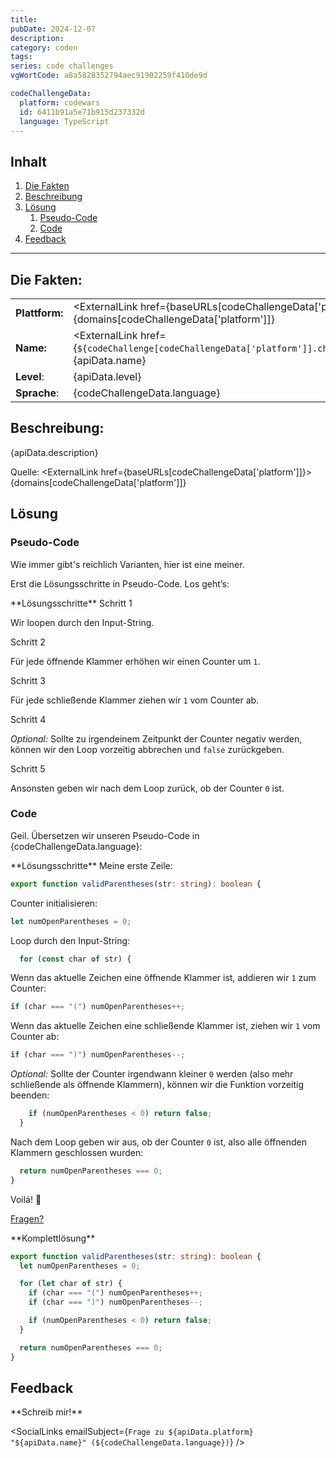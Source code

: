 ```yaml
---
title:
pubDate: 2024-12-07
description:
category: coden
tags:
series: code challenges
vgWortCode: a8a5828352794aec91902259f410de9d

codeChallengeData:
  platform: codewars
  id: 6411b91a5e71b915d237332d
  language: TypeScript
---
```


## Inhalt

1. [Die Fakten](#)
1. [Beschreibung](#)
1. [Lösung](#)
   1. [Pseudo-Code](#)
   1. [Code](#)
1. [Feedback](#)

---

## Die Fakten:

|                |                                                                                                                                            |
| -------------- | ------------------------------------------------------------------------------------------------------------------------------------------ |
| **Plattform:** | <ExternalLink href={baseURLs[codeChallengeData['platform']]}>{domains[codeChallengeData['platform']]}</ExternalLink>                       |
| **Name:**      | <ExternalLink href={`${codeChallenge[codeChallengeData['platform']].challenge.url}/${codeChallengeData.id}`}>{apiData.name}</ExternalLink> |
| **Level**:     | {apiData.level}                                                                                                                            |
| **Sprache**:   | {codeChallengeData.language}                                                                                                               |

## Beschreibung:

<FetchedMarkdown>{apiData.description}</FetchedMarkdown>

Quelle: <ExternalLink href={baseURLs[codeChallengeData['platform']]}>{domains[codeChallengeData['platform']]}</ExternalLink>

## Lösung

### Pseudo-Code

Wie immer gibt's reichlich Varianten, hier ist eine meiner.

Erst die Lösungsschritte in Pseudo-Code. Los geht’s:

<Accordion>
**Lösungsschritte**

<Accordion>
Schritt 1

Wir loopen durch den Input-String.

</Accordion>
<Accordion>
Schritt 2

Für jede öffnende Klammer erhöhen wir einen Counter um `1`.

</Accordion>
<Accordion>
Schritt 3

Für jede schließende Klammer ziehen wir `1` vom Counter ab.

</Accordion>
<Accordion>
Schritt 4

_Optional:_ Sollte zu irgendeinem Zeitpunkt der Counter negativ werden, können wir den Loop vorzeitig abbrechen und `false` zurückgeben.

</Accordion>
<Accordion>
Schritt 5

Ansonsten geben wir nach dem Loop zurück, ob der Counter `0` ist.

</Accordion>
</Accordion>

### Code

Geil. Übersetzen wir unseren Pseudo-Code in {codeChallengeData.language}:

<Accordion>
**Lösungsschritte**

<Accordion>
Meine erste Zeile:

```ts
export function validParentheses(str: string): boolean {
```

</Accordion>
<Accordion>

Counter initialisieren:

```ts
let numOpenParentheses = 0;
```

</Accordion>
<Accordion>

Loop durch den Input-String:

```ts
  for (const char of str) {
```

</Accordion>
<Accordion>

Wenn das aktuelle Zeichen eine öffnende Klammer ist, addieren wir `1` zum Counter:

```ts
if (char === "(") numOpenParentheses++;
```

</Accordion>
<Accordion>

Wenn das aktuelle Zeichen eine schließende Klammer ist, ziehen wir `1` vom Counter ab:

```ts
if (char === ")") numOpenParentheses--;
```

</Accordion>
<Accordion>

_Optional:_ Sollte der Counter irgendwann kleiner `0` werden (also mehr schließende als öffnende Klammern), können wir die Funktion vorzeitig beenden:

```ts
    if (numOpenParentheses < 0) return false;
  }
```

</Accordion>
<Accordion>

Nach dem Loop geben wir aus, ob der Counter `0` ist, also alle öffnenden Klammern geschlossen wurden:

```ts
  return numOpenParentheses === 0;
}
```

</Accordion>
<Accordion>

Voilá! 💪

[Fragen?](#feedback)

</Accordion>
</Accordion>

<Accordion>
**Komplettlösung**

```ts
export function validParentheses(str: string): boolean {
  let numOpenParentheses = 0;

  for (let char of str) {
    if (char === "(") numOpenParentheses++;
    if (char === ")") numOpenParentheses--;

    if (numOpenParentheses < 0) return false;
  }

  return numOpenParentheses === 0;
}
```

</Accordion>

## Feedback

<Accordion>
**Schreib mir!**

<SocialLinks
  emailSubject={`Frage zu ${apiData.platform} "${apiData.name}" (${codeChallengeData.language})`}
/>

</Accordion>
